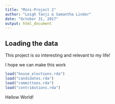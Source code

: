 ```yaml
---
title: "Mini-Project 2"
author: "Leigh Tanji & Samantha Linder"
date: "October 31, 2017"
output: html_document
---
```



## Loading the data

This project is so interesting and relevant to my life!

I hope we can make this work

```r
load("house_elections.rda")
load("candidates.rda")
load("committees.rda")
load("contributions.rda")
```

Hellow World!






